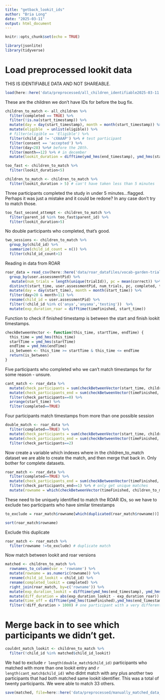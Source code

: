 ```yaml
---
title: "getback_lookit_ids"
author: "Bria Long"
date: "2025-03-11"
output: html_document
---
```


```r
knitr::opts_chunk$set(echo = TRUE)
```

```r
library(jsonlite)
library(tidyverse)
```

# Load preprocessed lookit data
THIS IS IDENTIFIABLE DATA AND NOT SHAREABLE.
```r
load(here::here('data/preprocessed/all_children_identifiable2025-03-11.RData'))
```

These are the children we don't have IDs for before the bug fix.
```r
children_to_match <- all_children %>%
  filter(completed == TRUE) %>%
  filter(!is.na(start_timestamp)) %>%
  mutate(day = day(start_timestamp), month = month(start_timestamp)) %>%
  mutate(eligible  = unlist(eligible)) %>%
  # filter(eligible == 'Eligible') %>%
  filter(child_id != 'cXAAAP') %>% # test participant
  filter(consent == 'accepted') %>%
  filter(day<28) %>%# before the 28th.
  filter(month==12) %>% # in december
  mutate(lookit_duration = difftime(ymd_hms(end_timestamp), ymd_hms(start_timestamp), units='mins'))

too_fast <- children_to_match %>%
  filter(lookit_duration<5)

children_to_match <- children_to_match %>%
  filter(lookit_duration > 5) # can't have taken less than 5 minutes
```

Three participants completed the study in under 5 minutes...flagged. Perhaps it was just a mistake and it could be redone? In any case don't try to match those.
```r
too_fast_second_attempt <- children_to_match %>%
  filter(parent_id %in% too_fast$parent_id) %>%
  filter(lookit_duration>5) 
```

No double participants who completed, that's good.
```r
two_sessions <- children_to_match %>%
  group_by(child_id) %>%
  summarize(child_id_count = n()) %>%
  filter(child_id_count>1)
```

Reading in data from ROAR
```r
roar_data = read_csv(here::here('data/roar_datafiles/vocab-garden-trials-122723.csv'), show_col_types = FALSE) %>%
  group_by(user.assessmentPid) %>%
   mutate(num_trials = length(unique(trialId)), pc = mean(correct)) %>%
  distinct(start_time, user.assessmentPid, num_trials, pc, completed, timeFinished) %>%
  mutate(day = day(start_time), month = month(start_time)) %>%
  filter(day>20 & month>11) %>%
  rename(child_id = user.assessmentPid) %>%
  filter(!child_id %in% c('anya','anyama','testing'))  %>%
  mutate(exp_duration_roar = difftime(timeFinished, start_time)) 
```

Function to check if finished timestamp is between the start and finish lookit timestamps.
```r
checkBetweenVector <- function(this_time, startTime, endTime) {
  this_time = ymd_hms(this_time)
  startTime = ymd_hms(startTime)
  endTime = ymd_hms(endTime)
  is_between <- this_time >= startTime & this_time <= endTime
  return(is_between)
}
```

Five participants who completed who we can't match timestamps for for some reason - unsure.
```r
cant_match <- roar_data %>%
  mutate(check_participants = sum(checkBetweenVector(start_time, children_to_match$start_timestamp, children_to_match$end_timestamp))) %>%
  mutate(check_participants_end = sum(checkBetweenVector(timeFinished, children_to_match$start_timestamp, children_to_match$end_timestamp))) %>%
  filter(check_participants==0) %>%  
  arrange(start_time) %>%
  filter(completed==TRUE)
```

Four participants match timestamps from more than one possible session
```r
double_match <- roar_data %>%
  filter(completed==TRUE) %>%
  mutate(check_participants = sum(checkBetweenVector(start_time, children_to_match$start_timestamp, children_to_match$end_timestamp))) %>%
  mutate(check_participants_end = sum(checkBetweenVector(timeFinished, children_to_match$start_timestamp, children_to_match$end_timestamp))) %>%
  filter(check_participants==2) 
```


Now create a variable which indexes where in the children_to_match dataset we are able to create the match, and then merge that back in. Only bother for complete datasets.
```r
roar_match <- roar_data %>%
  filter(completed==TRUE) %>%
  mutate(check_participants_end = sum(checkBetweenVector(timeFinished, children_to_match$start_timestamp, children_to_match$end_timestamp))) %>%
  filter(check_participants_end==1) %>% # only get unique matches
  mutate(rowname = which(checkBetweenVector(timeFinished, children_to_match$start_timestamp, children_to_match$end_timestamp))) 
```

These need to be uniquely identified to match the ROAR IDs, so we have to exclude two participants who have similar timestamps
```r
to_exclude = roar_match$rowname[which(duplicated(roar_match$rowname))]
```

```r
sort(roar_match$rowname)
```

Exclude this duplicate
```r
roar_match <- roar_match %>%
  filter(rowname !=to_exclude) # duplicate match
```

Now match between lookit and roar versions
```r
matched <- children_to_match %>%
  rownames_to_column(var = 'rowname') %>%
  mutate(rowname = as.numeric(rowname)) %>% 
  rename(child_id_lookit = child_id) %>%
  rename(completed_lookit = completed) %>%
  right_join(roar_match, by=c('rowname')) %>%
  mutate(exp_duration_lookit = difftime(ymd_hms(end_timestamp), ymd_hms(start_timestamp))) %>%
  mutate(diff_duration = abs(exp_duration_lookit - exp_duration_roar))  %>%
  mutate(time_off = difftime(ymd_hms(timeFinished),ymd_hms(end_timestamp))) %>%
  filter(!diff_duration > 1000) # one participant with a very different duration
```

# Merge back in to see which participants we didn't get.
```r
couldnt_match_lookit <- children_to_match %>%
  filter(!child_id %in% matched$child_id_lookit)
```

We had to exclude `r length(double_match$child_id)` participants who matched with more than one lookit entry and `r length(cant_match$child_id)` who didnt match with any plus another two participants that had both matched same lookit identifier. This was a total of twenty participants. We were able to match 33 others.


```R
save(matched, file=here::here('data/preprocessed/manually_matched_data_before_122823.RData'))
```
